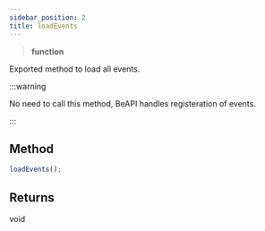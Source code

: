 ```yaml
---
sidebar_position: 2
title: loadEvents
---
```


> **<Link to="https://developer.mozilla.org/en-US/docs/Web/JavaScript/Reference/Global_Objects/Function">function</Link>**

Exported method to load all events.

:::warning

No need to call this method, BeAPI handles registeration of events.

:::

## Method

```js
loadEvents();
```

## Returns

void